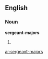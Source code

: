 ==English==

===Noun===
'''sergeant-majors'''

# {{plural of|[[sergeant-major]]}}

[[ar:sergeant-majors]]